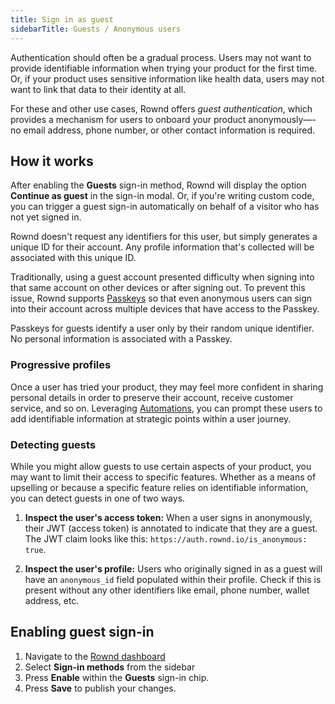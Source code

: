 ```yaml
---
title: Sign in as guest
sidebarTitle: Guests / Anonymous users
---
```


Authentication should often be a gradual process. Users may not want to provide identifiable information when trying your product for the first time. Or, if your product uses sensitive information like health data, users may not want to link that data to their identity at all.

For these and other use cases, Rownd offers _guest authentication_, which provides a mechanism for users to onboard your product anonymously—-no email address, phone number, or other contact information is required.

## How it works
After enabling the **Guests** sign-in method, Rownd will display the option **Continue as guest** in the sign-in modal. Or, if you're writing custom code, you can trigger a guest sign-in automatically on behalf of a visitor who has not yet signed in.

Rownd doesn't request any identifiers for this user, but simply generates a unique ID for their account. Any profile information that's collected will be associated with this unique ID.

Traditionally, using a guest account presented difficulty when signing into that same account on other devices or after signing out. To prevent this issue, Rownd supports [Passkeys](./passkeys) so that even anonymous users can sign into their account across multiple devices that have access to the Passkey.

<Info>
Passkeys for guests identify a user only by their random unique identifier. No personal information is associated with a Passkey.
</Info>

### Progressive profiles
Once a user has tried your product, they may feel more confident in sharing personal details in order to preserve their account, receive customer service, and so on. Leveraging [Automations](), you can prompt these users to add identifiable information at strategic points within a user journey.

### Detecting guests
While you might allow guests to use certain aspects of your product, you may want to limit their access to specific features. Whether as a means of upselling or because a specific feature relies on identifiable information, you can detect guests in one of two ways.

1. **Inspect the user's access token:** When a user signs in anonymously, their JWT (access token) is annotated to indicate that they are a guest. The JWT claim looks like this: `https://auth.rownd.io/is_anonymous: true`.

2. **Inspect the user's profile:** Users who originally signed in as a guest will have an `anonymous_id` field populated within their profile. Check if this is present without any other identifiers like email, phone number, wallet address, etc.

## Enabling guest sign-in

1. Navigate to the [Rownd dashboard](https://app.rownd.io/)
2. Select **Sign-in methods** from the sidebar
3. Press **Enable** within the **Guests** sign-in chip.
4. Press **Save** to publish your changes.

